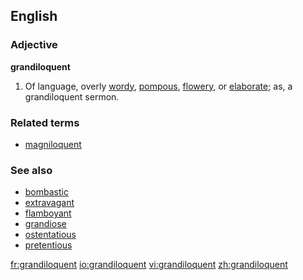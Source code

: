 ==English==

===Adjective===
'''grandiloquent'''

# Of language, overly [[wordy]], [[pompous]], [[flowery]], or [[elaborate]]; as, a grandiloquent sermon.

===Related terms===
<!-- Morphologically related, non-derived terms, and not in the etymology -->
* [[magniloquent]]

===See also===
* [[bombastic]]
* [[extravagant]]
* [[flamboyant]]
* [[grandiose]]
* [[ostentatious]]
* [[pretentious]]

[[fr:grandiloquent]]
[[io:grandiloquent]]
[[vi:grandiloquent]]
[[zh:grandiloquent]]